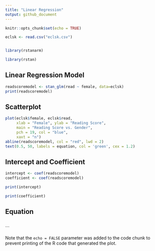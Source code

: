```yaml
---
title: "Linear Regression"
output: github_document
---
```


```r
knitr::opts_chunk$set(echo = TRUE)
```

```r
eclsk <- read.csv("eclsk.csv")
```

```r
```

```r
library(rstanarm)
```

```r
library(rstan)
```

## Linear Regression Model


```r
readscoremodel <- stan_glm(read ~ female, data=eclsk)
print(readscoremodel)
```

## Scatterplot

```r
plot(eclsk$female, eclsk$read, 
     xlab = "Female", ylab = "Reading Score", 
     main = "Reading Score vs. Gender", 
     pch = 19, col = "blue", 
     xaxt = "n") 
abline(readscoremodel, col = "red", lwd = 2)
text(0.5, 50, labels = equation, col = 'green', cex = 1.2)
```
## Intercept and Coefficient
```r
intercept <- coef(readscoremodel)
coefficient <- coef(readscoremodel)
```

```r
print(intercept)
```
```r
print(coefficient)
```
## Equation 
```r
```

```


Note that the `echo = FALSE` parameter was added to the code chunk to prevent printing of the R code that generated the plot.
